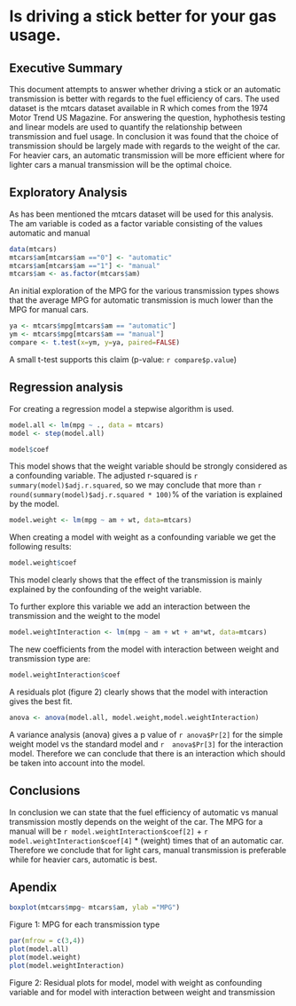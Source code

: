 Is driving a stick better for your gas usage.
========================================================

## Executive Summary
This document attempts to answer whether driving a stick or an automatic transmission is better with regards to the fuel efficiency of cars. The used dataset is the mtcars dataset available in R which comes from the 1974 Motor Trend US Magazine. For answering the question, hyphothesis testing and linear models are used to quantify the relationship between transmission and fuel usage. In conclusion it was found that the choice of transmission should be largely made with regards to the weight of the car. For heavier cars, an automatic transmission will be more efficient where for lighter cars a manual transmission will be the optimal choice.

## Exploratory Analysis
As has been mentioned the mtcars dataset will be used for this analysis. The am variable is coded as a factor variable consisting of the values automatic and manual

```r
data(mtcars)
mtcars$am[mtcars$am =="0"] <- "automatic"
mtcars$am[mtcars$am =="1"] <- "manual"
mtcars$am <- as.factor(mtcars$am)
```

An initial exploration of the MPG for the various transmission types shows that the average MPG for automatic transmission is much lower than the MPG for manual cars. 
```r
ya <- mtcars$mpg[mtcars$am == "automatic"]
ym <- mtcars$mpg[mtcars$am == "manual"]
compare <- t.test(x=ym, y=ya, paired=FALSE)
```

A small t-test supports this claim (p-value: `r compare$p.value`)


## Regression analysis
For creating a regression model a stepwise algorithm is used. 

```r
model.all <- lm(mpg ~ ., data = mtcars)
model <- step(model.all)

```
```r
model$coef
```


This model shows that the weight variable should be strongly considered as a confounding variable. The adjusted r-squared is `r summary(model)$adj.r.squared`, so we may conclude that more than `r round(summary(model)$adj.r.squared * 100)`% of the variation is explained by the model.


```r
model.weight <- lm(mpg ~ am + wt, data=mtcars)
```
When creating a model with weight as a confounding variable we get the following results:
```r
model.weight$coef
```

This model clearly shows that the effect of the transmission is mainly explained by the confounding of the weight variable.

To further explore this variable we add an interaction between the transmission and the weight to the model
```r
model.weightInteraction <- lm(mpg ~ am + wt + am*wt, data=mtcars)
```
The new coefficients from the model with interaction between weight and transmission type are: 
```r
model.weightInteraction$coef
```

A residuals plot (figure 2) clearly shows that the model with interaction gives the best fit. 

```r
anova <- anova(model.all, model.weight,model.weightInteraction)
```

A variance analysis (anova) gives a p value of `r anova$Pr[2]` for the simple weight model vs the standard model and `r  anova$Pr[3]  ` for the interaction model. Therefore we can conclude that there is an interaction which should be taken into account into the model.

## Conclusions
In conclusion we can state that the fuel efficiency of automatic vs manual transmission mostly depends on the weight of the car. The MPG for a manual will be `r model.weightInteraction$coef[2] ` + `r model.weightInteraction$coef[4] ` * (weight) times that of an automatic car. Therefore we conclude that for light cars, manual transmission is preferable while for heavier cars, automatic is best.


## Apendix

```r
boxplot(mtcars$mpg~ mtcars$am, ylab ="MPG")
```

Figure 1: MPG for each transmission type

```r
par(mfrow = c(3,4))
plot(model.all)
plot(model.weight)
plot(model.weightInteraction)
```
Figure 2: Residual plots for model, model with weight as confounding variable and for model with interaction between weight and transmission
